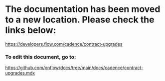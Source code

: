 # The documentation has been moved to a new location. Please check the links below:

https://developers.flow.com/cadence/contract-upgrades

### To edit this document, go to:

https://github.com/onflow/docs/tree/main/docs/cadence/contract-upgrades.mdx
